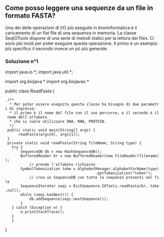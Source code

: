 == Come posso leggere una sequenze da un file in formato FASTA? ==

Una dei delle operazioni di I/O più eseguite in bioninformatica è il caricamento di un flat file di una sequenza in memoria. La classe SeqIOTools dispone di una serie di metodi statici per la lettura dei files. Ci sono più modi per poter eseguire questa operazione. Il primo è un esempio più specifico il secondo invece un pò più generale.

=== Soluzione n°1 ===

<java>
import java.io.*;
import java.util.*;

import org.biojava.*
import org.biojavax.*

public class ReadFasta {

  /**
   * Per poter essere eseguita questa classe ha bisogno di due parametri di ingresso:
   * il primo è il nome del file con il suo percorso, e il secondo è il nome dell'alfabeto
   * che si vuole utilizzare DNA, RNA, PROTEIN.
   */
  public static void main(String[] args) {
       readFasta(args[0], args[1]);
  }
  private static void readFasta(String fileName, String type) {
	try {
		SequenceDB db = new HashSequenceDB();
		BufferedReader br = new BufferedReader(new FileReader(filename));
         	// prende l'alfabeto richiesto
		SymbolTokenization toke = AlphabetManager.alphabetForName(type)
                                          .getTokenization("token");
	        // crea un SequenceDB con tutte le sequenze presenti nel file
		SequenceIterator seqi = RichSequence.IOTools.readFasta(br, toke,null);
		while (seqi.hasNext()) {
			db.addSequence(seqi.nextSequence());
		}
	} catch (Exception e) {
		e.printStackTrace();
	}
    }

}
</java>